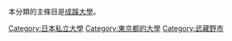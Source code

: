 本分類的主條目是[[成蹊大學|成蹊大學]]。

[[Category:日本私立大學|Category:日本私立大學]]
[[Category:東京都的大學|Category:東京都的大學]]
[[Category:武藏野市|Category:武藏野市]]